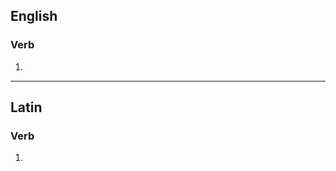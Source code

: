 ==English==

===Verb===
{{head|en|verb form}}

# {{en-third-person singular of|allegorize}}

----

==Latin==

===Verb===
{{la-verb-form|allēgorizēs}}

# {{inflection of|la|allēgorizō||2|s|pres|actv|subj}}